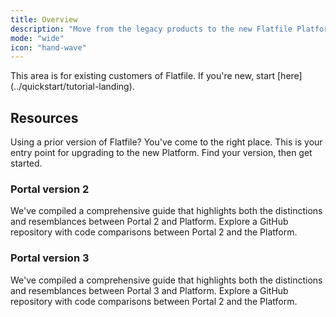 ```yaml
---
title: Overview
description: "Move from the legacy products to the new Flatfile Platform"
mode: "wide"
icon: "hand-wave"
---
```


<Warning>
  This area is for existing customers of Flatfile. If you're new, start
  [here](../quickstart/tutorial-landing).
</Warning>

## Resources

Using a prior version of Flatfile? You've come to the right place. This is your entry point for upgrading to the new Platform. Find your version, then get started.

### Portal version 2

<CardGroup cols={2}>
  <Card title="Upgrading from v2" href="/upgrade/v2_upgrade" icon="square-up">
    We've compiled a comprehensive guide that highlights both the distinctions
    and resemblances between Portal 2 and Platform.
  </Card>
  <Card
    title="Example Repo"
    href="https://github.com/FlatFilers/Upgrade-Portal/tree/main/Start-Portal-2"
    icon="github"
  >
    Explore a GitHub repository with code comparisons between Portal 2 and the
    Platform.
  </Card>
</CardGroup>

### Portal version 3

<CardGroup cols={2}>
  <Card title="Upgrading from v3" href="/upgrade/v3_upgrade" icon="square-up">
    We've compiled a comprehensive guide that highlights both the distinctions
    and resemblances between Portal 3 and Platform.
  </Card>
  <Card
    title="Example Repo"
    href="https://github.com/FlatFilers/Upgrade-Portal/tree/main/Start-Portal-3/Contacts"
    icon="github"
  >
    Explore a GitHub repository with code comparisons between Portal 2 and the
    Platform.
  </Card>
</CardGroup>
